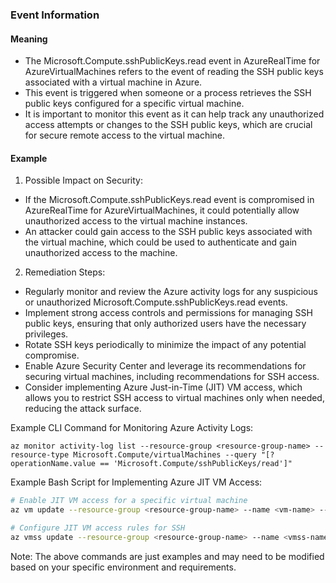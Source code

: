 
### Event Information

#### Meaning

- The Microsoft.Compute.sshPublicKeys.read event in AzureRealTime for AzureVirtualMachines refers to the event of reading the SSH public keys associated with a virtual machine in Azure.
- This event is triggered when someone or a process retrieves the SSH public keys configured for a specific virtual machine.
- It is important to monitor this event as it can help track any unauthorized access attempts or changes to the SSH public keys, which are crucial for secure remote access to the virtual machine.

#### Example

1. Possible Impact on Security:
- If the Microsoft.Compute.sshPublicKeys.read event is compromised in AzureRealTime for AzureVirtualMachines, it could potentially allow unauthorized access to the virtual machine instances.
- An attacker could gain access to the SSH public keys associated with the virtual machine, which could be used to authenticate and gain unauthorized access to the machine.

2. Remediation Steps:
- Regularly monitor and review the Azure activity logs for any suspicious or unauthorized Microsoft.Compute.sshPublicKeys.read events.
- Implement strong access controls and permissions for managing SSH public keys, ensuring that only authorized users have the necessary privileges.
- Rotate SSH keys periodically to minimize the impact of any potential compromise.
- Enable Azure Security Center and leverage its recommendations for securing virtual machines, including recommendations for SSH access.
- Consider implementing Azure Just-in-Time (JIT) VM access, which allows you to restrict SSH access to virtual machines only when needed, reducing the attack surface.

Example CLI Command for Monitoring Azure Activity Logs:
```
az monitor activity-log list --resource-group <resource-group-name> --resource-type Microsoft.Compute/virtualMachines --query "[?operationName.value == 'Microsoft.Compute/sshPublicKeys/read']"
```

Example Bash Script for Implementing Azure JIT VM Access:
```bash
# Enable JIT VM access for a specific virtual machine
az vm update --resource-group <resource-group-name> --name <vm-name> --set "properties.networkProfile.networkInterfaceConfigurations[0].enableAcceleratedNetworking=true"

# Configure JIT VM access rules for SSH
az vmss update --resource-group <resource-group-name> --name <vmss-name> --set "properties.virtualMachineProfile.extensionProfile.extensions[0].settings.JitNetworkAccessPolicy='{\"version\":\"2018-06-01\",\"rules\":[{\"name\":\"SSH\",\"protocol\":\"Tcp\",\"destinationPortRange\":\"22\",\"sourceAddressPrefix\":\"*\",\"access\":\"Deny\",\"direction\":\"Inbound\",\"priority\":1000,\"description\":\"Deny SSH access by default\"}]}'"
```

Note: The above commands are just examples and may need to be modified based on your specific environment and requirements.

